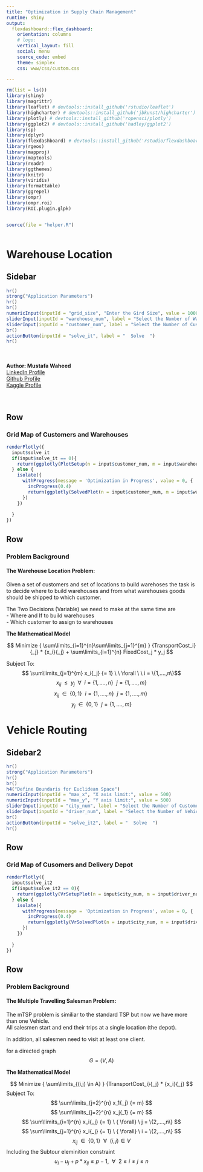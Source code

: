 ```yaml
---
title: "Optimization in Supply Chain Management"
runtime: shiny
output: 
  flexdashboard::flex_dashboard:
    orientation: columns
    # logo: 
    vertical_layout: fill
    social: menu
    source_code: embed
    theme: simplex
    css: www/css/custom.css

---
```





```r
rm(list = ls())
library(shiny)
library(magrittr)
library(leaflet) # devtools::install_github('rstudio/leaflet')
library(highcharter) # devtools::install_github('jbkunst/highcharter')
library(plotly) # devtools::install_github('ropensci/plotly')
library(ggplot2) # devtools::install_github('hadley/ggplot2')
library(sp)
library(dplyr)
library(flexdashboard) # devtools::install_github('rstudio/flexdashboard')
library(rgeos)
library(mapproj)
library(maptools)
library(readr)
library(ggthemes)
library(knitr)
library(viridis)
library(formattable)
library(ggrepel)
library(ompr)
library(ompr.roi)
library(ROI.plugin.glpk)


source(file = "helper.R")



```


Warehouse Location
======================================================================

Sidebar {.sidebar}
-------------------------------------------------------
```r
hr()
strong("Application Parameters")
hr()
br()
numericInput(inputId = "grid_size", "Enter the Gird Size", value = 1000)
sliderInput(inputId = "warehouse_num", label = "Select the Number of Warehouses:", min = 10, max = 30, value = 20)
sliderInput(inputId = "customer_num", label = "Select the Number of Customers:", min = 50, max = 150, value = 100)
br()
actionButton(inputId = "solve_it", label = "  Solve  ")
hr()
```

</br>
</br>
<strong>Author: Mustafa Waheed</strong>  
[LinkedIn Profile](https://www.linkedin.com/in/mustafa-waheed-5b78552b/)   
[Github Profile](https://github.com/MustafaWaheed91)  
[Kaggle Profile](https://www.kaggle.com/mustafawaheed91)  
</br>
</br>




Row {data-width=1100}
-----------------------------------------------------------------------
### Grid Map of Customers and Warehouses
```r
renderPlotly({
  input$solve_it 
  if(input$solve_it == 0){
    return(ggplotly(PlotSetup(n = input$customer_num, m = input$warehouse_num, grid_size = input$grid_size)))
  } else {
    isolate({  
      withProgress(message = 'Optimization in Progress', value = 0, {
        incProgress(0.4)
        return(ggplotly(SolvedPlot(n = input$customer_num, m = input$warehouse_num, grid_size = input$grid_size)))
      })
    })
    
  }
})

```


Row
-----------------------------------------------------------------------
### Problem Background

<h4>The Warehouse Location Problem: </h4>

Given a set of customers and set of locations to build warehoses the task is to decide where to build warehouses and from what warehouses goods should be shipped to which customer.

The Two Decisions (Variable) we need to make at the same time are  
  - Where and If to build warehouses  
  - Which customer to assign to warehouses  


<strong>The Mathematical Model</strong>  

$$ Minimize  { \sum\limits_{i=1}^{n}\sum\limits_{j=1}^{m} } {TransportCost_i}{_j} * {x_i}{_j} + \sum\limits_{i=1}^{n} FixedCost_j * y_j  $$  

Subject To: 
$$ \sum\limits_{j=1}^{m} x_i{_j} {= 1} \     \  \forall  \       \   i = \{1,....,n\}$$
$$ x_i{_j} \  \ {  \leq  } \  \ y_j   \     \ { \forall}  \       \   {i = \{1,....,n\}} \  \ {j = \{1,....,m\}}$$
$$ x_i{_j} \  \ {  \in  } \  \  \{0,1\} \    \  {i = \{1,....,n\}} \  \ {j = \{1,....,m\}} \ $$
$$ y{_j} \  \ {  \in  } \  \  \{0,1\}   \      \   {j = \{1,....,m\}}$$








Vehicle Routing
======================================================================

Sidebar2 {.sidebar}
-------------------------------------------------------
```r
hr()
strong("Application Parameters")
hr()
br()
h4("Define Boundaris for Euclidean Space")
numericInput(inputId = "max_x", "X axis limit:", value = 500)
numericInput(inputId = "max_y", "Y axis limit:", value = 500)
sliderInput(inputId = "city_num", label = "Select the Number of Customers:", min = 1, max = 15, value = 7)
sliderInput(inputId = "driver_num", label = "Select the Number of Vehicles:", min = 1, max = 3, value = 2)
br()
actionButton(inputId = "solve_it2", label = "  Solve  ")
hr()

```



Row {data-width=1100}
-----------------------------------------------------------------------
### Grid Map of Cusomers and Delivery Depot
```r
renderPlotly({
  input$solve_it2 
  if(input$solve_it2 == 0){
    return(ggplotly(VrSetupPlot(n = input$city_num, m = input$driver_num, max_x = input$max_x , max_y = input$max_y )))
  } else {
    isolate({
      withProgress(message = 'Optimization in Progress', value = 0, {
        incProgress(0.4)
        return(ggplotly(VrSolvedPlot(n = input$city_num, m = input$driver_num, max_x = input$max_x , max_y = input$max_y )))
      })
    })
    
  }
})

```


Row
-----------------------------------------------------------------------
### Problem Background

<h4>The Multiple Travelling Salesman Problem: </h4>

The mTSP problem is similiar to the standard TSP but now we have more than one Vehicle.  
All salesmen start and end their trips at a single location (the depot).  
  
  
In addition, all salesmen need to visit at least one client.  

for a directed graph $$ G = (V, A) $$



<strong>The Mathematical Model</strong>  

$$ Minimize  { \sum\limits_{(i,j) \in A} } {TransportCost_i}{_j} * {x_i}{_j}  $$
Subject To: 
$$ \sum\limits_{j=2}^{n} x_1{_j} {= m} $$
$$ \sum\limits_{j=2}^{n} x_j{_1} {= m} $$
$$ \sum\limits_{i=1}^{n} x_i{_j} {= 1}   \ { \forall}  \  j = \{2,....,n\} $$
$$ \sum\limits_{j=1}^{n} x_i{_j} {= 1}   \ { \forall}  \  i = \{2,....,n\} $$
<!-- $$ x_i{_j} \  \ {  \leq  } \  \ y_j   \     \ { \forall}  \       \   {i = \{1,....,n\}} \  \ {j = \{1,....,m\}}$$ -->
$$ x_i{_j} \  \ {  \in  } \  \  \{0,1\} \    \  \forall \  \  (i,j) \in V $$
Including the Subtour eleminition constraint
$$ u_i - u_j + p*x_i{_j} \leq p-1 , \  \ \forall \  \  2 \leq i \neq j \leq n $$
